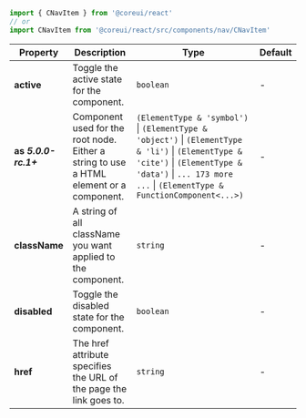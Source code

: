 
```jsx
import { CNavItem } from '@coreui/react'
// or
import CNavItem from '@coreui/react/src/components/nav/CNavItem'
```

| Property | Description | Type | Default |
| --- | --- | --- | --- |
| **active** | Toggle the active state for the component. | `boolean` | - |
| **as** **_5.0.0-rc.1+_** | Component used for the root node. Either a string to use a HTML element or a component. | `(ElementType & 'symbol')` \| `(ElementType & 'object')` \| `(ElementType & 'li')` \| `(ElementType & 'cite')` \| `(ElementType & 'data')` \| `... 173 more ...` \| `(ElementType & FunctionComponent<...>)` | - |
| **className** | A string of all className you want applied to the component. | `string` | - |
| **disabled** | Toggle the disabled state for the component. | `boolean` | - |
| **href** | The href attribute specifies the URL of the page the link goes to. | `string` | - |
